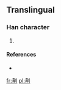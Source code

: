 ==Translingual==

===Han character===
{{Han char|rn=18|rad=刀|as=07|sn=9|four=|canj=大廿中弓 (KTLN)}}

# {{defn|Han|sort=刀07}}

====References====
* {{Han ref|kx=0140.291|dkj=|dj=|hdz=|uh=34EB|ud=13547|bh=|bd=}}

[[fr:㓫]]
[[pl:㓫]]